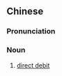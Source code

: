 {{also|直接借记}}
==Chinese==
{{zh-forms|s=直接借记|type=22}}

===Pronunciation===
{{zh-pron
|m=zhíjiē jièjì
|c=zik6 zip3 ze3 gei3
|cat=n
}}

===Noun===
{{zh-noun}}

# [[direct debit]]